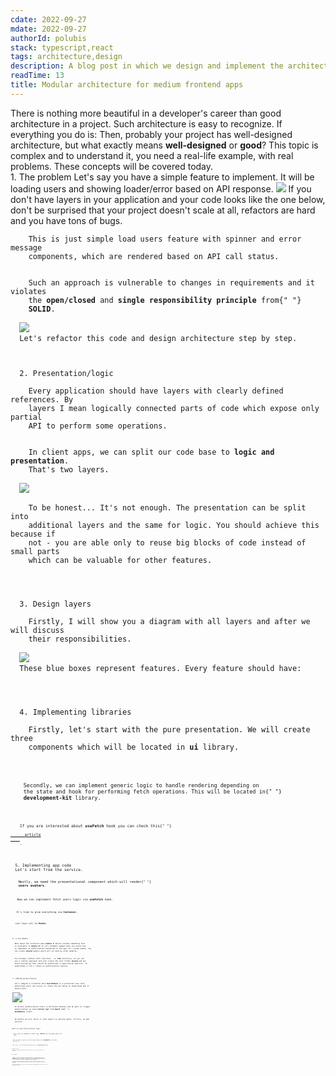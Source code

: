 ```yaml
---
cdate: 2022-09-27
mdate: 2022-09-27
authorId: polubis
stack: typescript,react
tags: architecture,design
description: A blog post in which we design and implement the architecture for specific client apps which will be inspired by Angular framework ecosystem.
readTime: 13
title: Modular architecture for medium frontend apps
---
```


<Prelude>
  <M>
    There is nothing more beautiful in a developer's career than good
    architecture in a project. Such architecture is easy to recognize. If
    everything you do is:
  </M>
  <List items="Obvious, Repeatable, Decoupled, Has small impact on other features" />
  <M>
    Then, probably your project has well-designed architecture, but what exactly
    means <B>well-designed</B> or <B>good</B>? This topic is complex and to
    understand it, you need a real-life example, with real problems. These
    concepts will be covered today.
  </M>
</Prelude>

<Section>
  <XL>1. The problem</XL>
  <M>
    Let's say you have a simple feature to implement. It will be loading users
    and showing loader/error based on API response.
  </M>
  <Img
    border
    src="https://raw.githubusercontent.com/polubis/WebBlog/Implementing-bug-free-web-applications/src/articles/architecture/implementing-bug-free-web-applications/app.gif"
    description="Small demo"
  />
  <M>
    If you don't have layers in your application and your code looks like the
    one below, don't be surprised that your project doesn't scale at all,
    refactors are hard and you have tons of bugs.
  </M>
  <Code
    src="https://raw.githubusercontent.com/polubis/Implementing-bug-free-web-applications/main/snippets/no-layers.tsx"
    description="A messy solution"
  />
  <M>
    This is just simple load users feature with spinner and error message
    components, which are rendered based on API call status.
  </M>
  <M>
    Such an approach is vulnerable to changes in requirements and it violates
    the <B>open/closed</B> and <B>single responsibility principle</B> from{" "}
    <B>SOLID</B>.
  </M>
  <Img
    border
    src="https://raw.githubusercontent.com/polubis/WebBlog/Implementing-bug-free-web-applications/src/articles/architecture/implementing-bug-free-web-applications/1-layer.jpg"
    description="You won't call it architecture"
  />
  <M>Let's refactor this code and design architecture step by step.</M>
</Section>

<Section>
  <XL>2. Presentation/logic</XL>
  <M>
    Every application should have layers with clearly defined references. By
    layers I mean logically connected parts of code which expose only partial
    API to perform some operations.
  </M>
  <M>
    In client apps, we can split our code base to <B>logic and presentation</B>.
    That's two layers.
  </M>
  <Img
    border
    src="https://raw.githubusercontent.com/polubis/WebBlog/Implementing-bug-free-web-applications/src/articles/architecture/implementing-bug-free-web-applications/logic-and-presentation.jpg"
    description="Now you have 2 layers"
  />
  <M>
    To be honest... It's not enough. The presentation can be split into
    additional layers and the same for logic. You should achieve this because if
    not - you are able only to reuse big blocks of code instead of small parts
    which can be valuable for other features.
  </M>
</Section>

<Section>
  <XL>3. Design layers</XL>
  <M>
    Firstly, I will show you a diagram with all layers and after we will discuss
    their responsibilities.
  </M>
  <Img
    border
    src="https://raw.githubusercontent.com/polubis/WebBlog/Implementing-bug-free-web-applications/src/articles/architecture/implementing-bug-free-web-applications/architecture-final.jpg"
    description="Modular architecture diagram"
  />
  <M>These blue boxes represent features. Every feature should have:</M>
  <List items="Module - the starting point for every feature, Container - components which connect logic with the components, Logic - manages core logic for the feature, Component - presentational component which is aware of the application domain, Service - manages API connection logic and needed mappings, ui - includes simple components like Button, development-kit - stores generic code independent from an app" />
</Section>

<Section>
  <XL>4. Implementing libraries</XL>
  <M>
    Firstly, let's start with the pure presentation. We will create three
    components which will be located in <B>ui</B> library.
  </M>
  <Code
    src="https://raw.githubusercontent.com/polubis/Implementing-bug-free-web-applications/main/src/libs/ui/avatar/Avatar.tsx"
    description="Avatar component"
  />
  <Code
    src="https://raw.githubusercontent.com/polubis/Implementing-bug-free-web-applications/main/src/libs/ui/avatars-grid/AvatarsGrid.tsx"
    description="Avatars grid component"
  />
  <M>
    Secondly, we can implement generic logic to handle rendering depending on
    the state and hook for performing fetch operations. This will be located in{" "}
    <B>development-kit</B> library.
  </M>
  <Code
    src="https://raw.githubusercontent.com/polubis/Implementing-bug-free-web-applications/main/src/libs/development-kit/Renderer.tsx"
    description="Render handler"
  />
  <Code
    src="https://raw.githubusercontent.com/polubis/Implementing-bug-free-web-applications/main/src/libs/development-kit/useFetch.ts"
    description="Generic hook for fetching"
  />
  <Hint hasBg>
    If you are interested about <B>useFetch</B> hook you can check this{" "}
    <A
      href="https://greenonsoftware.com/articles/quick-wins/use-fetch-hook/"
      outside
    >
      article
    </A>
    .
  </Hint>
</Section>

<Section>
  <XL>5. Implementing app code</XL>
  <M>Let's start from the service.</M>
  <Code
    src="https://raw.githubusercontent.com/polubis/Implementing-bug-free-web-applications/main/src/features/users/services/users.service.ts"
    description="Now you can fetch users"
  />
  <M>
    Nextly, we need the presentational component which will render{" "}
    <B>users avatars</B>.
  </M>
  <Code
    src="https://raw.githubusercontent.com/polubis/Implementing-bug-free-web-applications/main/src/features/users/components/users-list/users-list.component.tsx"
    description="Rendering users avatars"
  />
  <M>
    Now we can implement fetch users logic via <B>useFetch</B> hook.
  </M>
  <Code
    src="https://raw.githubusercontent.com/polubis/Implementing-bug-free-web-applications/main/src/features/users/logic/use-users.ts"
    description="Handling fetch users and request abort"
  />
  <M>
    It's time to glue everything via <B>Container</B>.
  </M>
  <Code
    src="https://raw.githubusercontent.com/polubis/Implementing-bug-free-web-applications/main/src/features/users/containers/users.container.tsx"
    description="Looks like old React?"
  />
  <M>
    Last layer will be <B>Module</B>.
  </M>
  <Code
    src="https://raw.githubusercontent.com/polubis/Implementing-bug-free-web-applications/main/src/features/users/users.module.tsx"
    description="Here everything starts"
  />
</Section>

<Section>
  <XL>6. A few doubts</XL>
  <M>
    What about the situation when <B>module A</B> should consume something that
    is available in <B>module B</B>? It will probably happen when you would like
    to implement an authorization mechanism in the app. It's kinda simple. You
    can create <B>shared</B> module which will be used by other modules.
  </M>
  <M>
    You already created stuff like that - in <B>libs</B> directory. So you can
    use a similar approach and just create the next folder <B>shared</B> and put
    there everything that should be shared and is application specific. To
    understand it let's create an authorization feature.
  </M>
</Section>

<Section>
  <XL>7. Adding authorization</XL>
  <M>
    Let's imagine a situation when <B>UsersModule</B> is a protected view. Only
    authorized users can access it. Check the gif below to understand how it
    should work.
  </M>
  <Img
    border
    src="https://raw.githubusercontent.com/polubis/WebBlog/Implementing-bug-free-web-applications/src/articles/architecture/implementing-bug-free-web-applications/app-final.gif"
    description="Aka authorization feature"
  />
  <M>
    To access authorization state in different modules and be able to trigger
    authorization we need <B>context api</B> from <B>React</B> and{" "}
    <B>AuthModule</B> itself.
  </M>
  <M>
    As before we will split it into layers to achieve goals. Firstly, we add
    service.
  </M>
  <Code
    src="https://raw.githubusercontent.com/polubis/Implementing-bug-free-web-applications/main/src/shared/auth/services/auth.service.ts"
    description="Authorization service"
  />
  <M>Next we need authorization logic.</M>
  <Code
    src="https://raw.githubusercontent.com/polubis/Implementing-bug-free-web-applications/main/src/shared/auth/logic/use-auth.ts"
    description="Short and easy to understand"
  />
  <M>
    It's time to implement context api. <B>Module</B> will be good place for
    that.
  </M>
  <Code
    src="https://raw.githubusercontent.com/polubis/Implementing-bug-free-web-applications/main/src/shared/auth/auth.module.tsx"
    description="I'm providing authorization api to all children"
  />
  <M>
    Now we need to wrap our entire application with <B>AuthModule</B> to be able
    to use it.
  </M>
  <Code
    src="https://raw.githubusercontent.com/polubis/Implementing-bug-free-web-applications/main/src/index.tsx"
    description="App wrapped"
  />
  <M>
    Last step - just consume authorization api via <B>useAuthContext</B> hook.
  </M>
  <Code
    src="https://raw.githubusercontent.com/polubis/Implementing-bug-free-web-applications/main/src/features/users/users.module.tsx"
    description="Consuming auth api"
  />
</Section>

<Section>
  <XL>8. When to use?</XL>
  <M>
    Consider using this approach when at least 2 or 3 of these points are
    truthy.
  </M>
  <List items="It's single page application, There is a small amount of shared state across components, Application is small/medium size, Your team is familiar with these architectural concepts" />
</Section>

<Section>
  <XL>Full example</XL>
</Section>

<Summary>
  <M>
    I hope you enjoyed my architectural proposal. It's mostly based on{" "}
    <B>Angular's</B> one. I like some stuff from different technologies and like
    to combine them if possible. Remember, it's designed for apps that have a
    lot of separated views and for small/medium size apps.
  </M>
  <M>
    It's not a perfect solution. However, you have the next skill in your
    spellbook and you should be able to use this kind of approach after this
    article.
  </M>
  <M>
    Feel free to contact me if you have any questions/proposals. Have a nice day
    and good health!
  </M>
</Summary>
